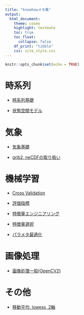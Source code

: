 ```yaml
---
title: "knowhowメモ集"
output:
  html_document:
    theme: cosmo
    highlight: textmate
    toc: true
    toc_float:
      collapse: false
    df_print: "tibble"
    css: site_style.css
---
```


```r
knitr::opts_chunk$set(echo = TRUE)
```

# 時系列

 - [時系列基礎](02_time_series.html)

 - [状態空間モデル](03_state_space_model.html)
 
 
# 気象
 
 - [気象基礎](05_weather.html)
 
 - [grib2, neCDFの取り扱い](04_wgrib2.html)
 

# 機械学習

- [Cross Validation]()

- [評価指標]()

- [特徴量エンジニアリング]()

- [特徴量選択]()

- [パラメタ最適化]()


# 画像処理

- [画像処理一般(OpenCV2)](06_opencv.pdf)

# その他

 - [移動平均, lowess, 2軸](01_rollmean_lowess_2axis.html)
